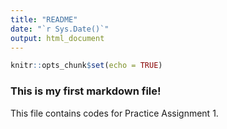 ```yaml
---
title: "README"
date: "`r Sys.Date()`"
output: html_document
---
```


```r
knitr::opts_chunk$set(echo = TRUE)
```

### This is my first markdown file!

This file contains codes for Practice Assignment 1.
